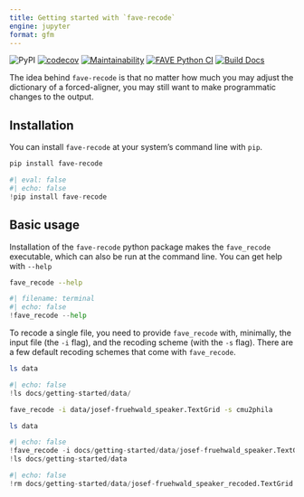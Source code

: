```yaml
---
title: Getting started with `fave-recode`
engine: jupyter
format: gfm
---
```

![PyPI](https://img.shields.io/pypi/v/fave-recode)
[![codecov](https://codecov.io/gh/Forced-Alignment-and-Vowel-Extraction/fave-recode/graph/badge.svg?token=C23B1H3DAX)](https://codecov.io/gh/Forced-Alignment-and-Vowel-Extraction/fave-recode)
[![Maintainability](https://api.codeclimate.com/v1/badges/2375ddfef5d77ba1681d/maintainability)](https://codeclimate.com/github/Forced-Alignment-and-Vowel-Extraction/fave-recode/maintainability)
[![FAVE Python CI](https://github.com/Forced-Alignment-and-Vowel-Extraction/fave-recode/actions/workflows/test-and-run.yml/badge.svg?branch=dev)](https://github.com/Forced-Alignment-and-Vowel-Extraction/fave-recode/actions/workflows/test-and-run.yml)
[![Build Docs](https://github.com/Forced-Alignment-and-Vowel-Extraction/fave-recode/actions/workflows/build-docs.yml/badge.svg)](https://forced-alignment-and-vowel-extraction.github.io/fave-recode/)

The idea behind `fave-recode` is that no matter how much you may adjust the dictionary of a forced-aligner, you may still want to make programmatic changes to the output.

## Installation

You can install `fave-recode` at your system's command line with `pip`.
```bash
pip install fave-recode
```
```python
#| eval: false
#| echo: false
!pip install fave-recode
```

## Basic usage

Installation of the `fave-recode` python package makes the `fave_recode` executable, which can also be run at the command line. You can get help with `--help`

```bash
fave_recode --help
```
```python
#| filename: terminal
#| echo: false
!fave_recode --help
```

To recode a single file, you need to provide `fave_recode` with, minimally, the input file (the `-i` flag), and the recoding scheme (with the `-s` flag). There are a few default recoding schemes that come with `fave_recode`.

```bash
ls data
```
```python
#| echo: false
!ls docs/getting-started/data/
```

```bash
fave_recode -i data/josef-fruehwald_speaker.TextGrid -s cmu2phila

ls data
```
```python
#| echo: false
!fave_recode -i docs/getting-started/data/josef-fruehwald_speaker.TextGrid -s cmu2phila
!ls docs/getting-started/data
```

```python
#| echo: false
!rm docs/getting-started/data/josef-fruehwald_speaker_recoded.TextGrid
```